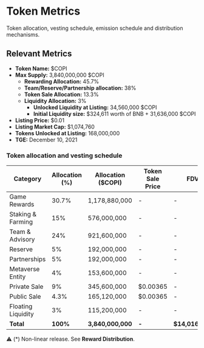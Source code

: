 # Token Metrics

Token allocation, vesting schedule, emission schedule and distribution mechanisms.

## Relevant Metrics

- **Token Name:** $COPI  
- **Max Supply:** 3,840,000,000 $COPI  
  - **Rewarding Allocation:** 45.7%  
  - **Team/Reserve/Partnership allocation:** 38%  
  - **Token Sale Allocation:** 13.3%  
  - **Liquidity Allocation:** 3%  
    - **Unlocked Liquidity at Listing:** 34,560,000 $COPI  
    - **Initial Liquidity size:** $324,611 worth of BNB + 31,636,000 $COPI  
- **Listing Price:** $0.01  
- **Listing Market Cap:** $1,074,760  
- **Tokens Unlocked at Listing:** 168,000,000  
- **TGE:** December 10, 2021  

### Token allocation and vesting schedule

<div className="table-wrapper ltr">
<table>
  <thead>
    <tr>
      <th>Category</th>
      <th>Allocation (%)</th>
      <th>Allocation ($COPI)</th>
      <th>Token Sale Price</th>
      <th>FDV</th>
      <th>TGE Unlock (%)</th>
      <th>TGE Unlock ($)</th>
      <th>Cliff</th>
      <th>Vesting</th>
      <th>Monthly Unlock</th>
    </tr>
  </thead>
  <tbody>
    <tr>
      <td>Game Rewards</td>
      <td>30.7%</td>
      <td>1,178,880,000</td>
      <td>-</td>
      <td>-</td>
      <td>0%</td>
      <td>0</td>
      <td>24</td>
      <td>*</td>
      <td>*</td>
    </tr>
    <tr>
      <td>Staking &amp; Farming</td>
      <td>15%</td>
      <td>576,000,000</td>
      <td>-</td>
      <td>-</td>
      <td>10%</td>
      <td>57,600,000</td>
      <td>24</td>
      <td>*</td>
      <td>*</td>
    </tr>
    <tr>
      <td>Team &amp; Advisory</td>
      <td>24%</td>
      <td>921,600,000</td>
      <td>-</td>
      <td>-</td>
      <td>0%</td>
      <td>0</td>
      <td>0</td>
      <td>60</td>
      <td>1.67%</td>
    </tr>
    <tr>
      <td>Reserve</td>
      <td>5%</td>
      <td>192,000,000</td>
      <td>-</td>
      <td>-</td>
      <td>0%</td>
      <td>0</td>
      <td>6</td>
      <td>24</td>
      <td>4.16%</td>
    </tr>
    <tr>
      <td>Partnerships</td>
      <td>5%</td>
      <td>192,000,000</td>
      <td>-</td>
      <td>-</td>
      <td>0%</td>
      <td>0</td>
      <td>3</td>
      <td>15</td>
      <td>6.67%</td>
    </tr>
    <tr>
      <td>Metaverse Entity</td>
      <td>4%</td>
      <td>153,600,000</td>
      <td>-</td>
      <td>-</td>
      <td>0%</td>
      <td>0</td>
      <td>12</td>
      <td>24</td>
      <td>4.17%</td>
    </tr>
    <tr>
      <td>Private Sale</td>
      <td>9%</td>
      <td>345,600,000</td>
      <td>$0.00365</td>
      <td>-</td>
      <td>10%</td>
      <td>34,560,000</td>
      <td>0</td>
      <td>10</td>
      <td>9%</td>
    </tr>
    <tr>
      <td>Public Sale</td>
      <td>4.3%</td>
      <td>165,120,000</td>
      <td>$0.00365</td>
      <td>-</td>
      <td>25%</td>
      <td>41,280,000</td>
      <td>0</td>
      <td>4</td>
      <td>18.75%</td>
    </tr>
    <tr>
      <td>Floating Liquidity</td>
      <td>3%</td>
      <td>115,200,000</td>
      <td>-</td>
      <td>-</td>
      <td>30%</td>
      <td>34,560,000</td>
      <td>3</td>
      <td>12</td>
      <td>5.83%</td>
    </tr>
    <tr>
      <td><strong>Total</strong></td>
      <td><strong>100%</strong></td>
      <td><strong>3,840,000,000</strong></td>
      <td><strong>-</strong></td>
      <td><strong>$14,016,000</strong></td>
      <td><strong>-</strong></td>
      <td><strong>168,000,000</strong></td>
      <td><strong>-</strong></td>
      <td><strong>-</strong></td>
      <td><strong>-</strong></td>
    </tr>
  </tbody>
</table>
</div>

<div className="alert-box">
  <span className="icon">⚠️</span>
  <span>(*) Non-linear release. See <strong>Reward Distribution</strong>.</span>
</div>
